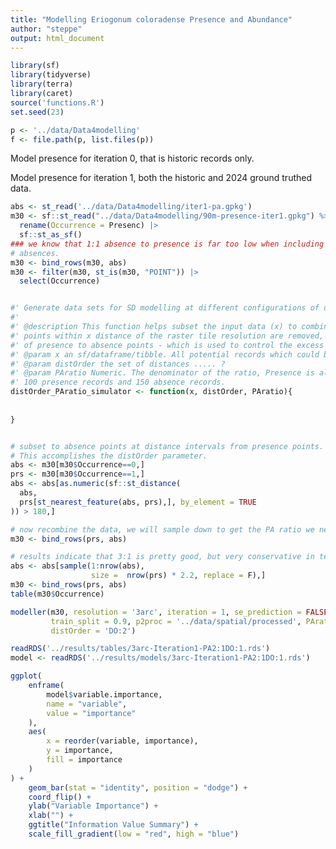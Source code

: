 ```yaml
---
title: "Modelling Eriogonum coloradense Presence and Abundance"
author: "steppe"
output: html_document
---
```


```r
library(sf)
library(tidyverse)
library(terra)
library(caret)
source('functions.R')
set.seed(23)
```

```r
p <- '../data/Data4modelling'
f <- file.path(p, list.files(p))
```

Model presence for iteration 0, that is historic records only. 

Model presence for iteration 1, both the historic and 2024 ground truthed data. 
```r

abs <- st_read('../data/Data4modelling/iter1-pa.gpkg')
m30 <- sf::st_read("../data/Data4modelling/90m-presence-iter1.gpkg") %>% 
  rename(Occurrence = Presenc) |>
  sf::st_as_sf() 
### we know that 1:1 absence to presence is far too low when including the 'local'
# absences. 
m30 <- bind_rows(m30, abs)
m30 <- filter(m30, st_is(m30, "POINT")) |>
  select(Occurrence)


#' Generate data sets for SD modelling at different configurations of distOrders and PAratios
#' 
#' @description This function helps subset the input data (x) to combinations of distOrders- where
#' points within x distance of the raster tile resolution are removed, and PAratios the ratio
#' of presence to absence points - which is used to control the excess of absence points. 
#' @param x an sf/dataframe/tibble. All potential records which could be used for modelling
#' @param distOrder the set of distances ..... ?
#' @param PAratio Numeric. The denominator of the ratio, Presence is always 1, so 1.5 would indicate
#' 100 presence records and 150 absence records. 
distOrder_PAratio_simulator <- function(x, distOrder, PAratio){
  
  
}


# subset to absence points at distance intervals from presence points. 
# This accomplishes the distOrder parameter. 
abs <- m30[m30$Occurrence==0,]
prs <- m30[m30$Occurrence==1,]
abs <- abs[as.numeric(sf::st_distance(
  abs,
  prs[st_nearest_feature(abs, prs),], by_element = TRUE
)) > 180,]

# now recombine the data, we will sample down to get the PA ratio we need. 
m30 <- bind_rows(prs, abs)

# results indicate that 3:1 is pretty good, but very conservative in terms of suitable habitat
abs <- abs[sample(1:nrow(abs), 
                  size =  nrow(prs) * 2.2, replace = F),]
m30 <- bind_rows(prs, abs)
table(m30$Occurrence)

modeller(m30, resolution = '3arc', iteration = 1, se_prediction = FALSE,
         train_split = 0.9, p2proc = '../data/spatial/processed', PAratio = "1:2.2", 
         distOrder = 'DO:2')
```


```r
readRDS('../results/tables/3arc-Iteration1-PA2:1DO:1.rds')
model <- readRDS('../results/models/3arc-Iteration1-PA2:1DO:1.rds')

ggplot(
    enframe(
        model$variable.importance,
        name = "variable",
        value = "importance"
    ),
    aes(
        x = reorder(variable, importance),
        y = importance,
        fill = importance
    )
) +
    geom_bar(stat = "identity", position = "dodge") +
    coord_flip() +
    ylab("Variable Importance") +
    xlab("") +
    ggtitle("Information Value Summary") +
    scale_fill_gradient(low = "red", high = "blue")

```

